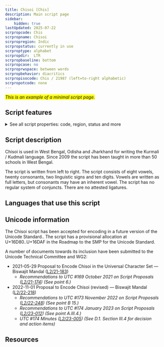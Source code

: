 ```yaml
---
title: Chisoi [Chis]
description: Main script page
sidebar:
    hidden: true
lastUpdated: 2025-07-22
scrpropcode: Chis
scrpropname: Chisoi
scrpropregion: Indic
scrpropstatus: currently in use
scrproptype: alphabet
scrpropdir:  LTR
scrpropbaseline: bottom
scrpropcase: no
scrproprwspace: between words
scrpropbehavior: diacritics
scrpropisocode: Chis / 21987 (left=to-right alphabetic)
scrpropotcode: none
---
```




<span style="background-color:yellow">_This is an example of a minimal script page._</span>

## Script features

<details>
<summary> See all script properties: code, region, status and more</summary>
<ScriptInfo />
</details>

## Script description

Chisoi is used in West Bengal, Odisha and Jharkhand for writing the Kurmali / Kudmali language. Since 2009 the script has been taught in more than 50 schools in West Bengal.

The script is written from left to right. The script consists of eight vowels, twenty consonants, two linguistic signs and ten digits. Vowels are written as full letters, but consonants may have an inherent vowel. The script has no regular system of conjuncts. There are no attested ligatures.

## Languages that use this script

<WsList script="Chis" />

## Unicode information

The Chisoi script has been accepted for encoding in a future version of the Unicode Standard.. The script has a provisional allocation at U+16D80..U+16DAF in the  Roadmap to the SMP for the Unicode Standard.

A number of documents towards its inclusion have been submitted to the Unicode Technical Committee and WG2:
* 2021-05-29 Proposal to Encode Chisoi in the Universal Character Set — Biswajit Mandal ([L2/21-183](https://www.unicode.org/cgi-bin/GetMatchingDocs.pl?L2/21-183))
    * _Recommendations to UTC #169 October 2021 on Script Proposals ([L2/21-174](https://www.unicode.org/L2/L2021/21174-script-adhoc-rept.pdf)) (See point 6.)_
* 2022-11-01 Proposal to Encode Chisoi (revised) — Biswajit Mandal ([L2/22-218](https://www.unicode.org/cgi-bin/GetMatchingDocs.pl?L2/22-218))
    * _Recommendations to UTC #173 November 2022 on Script Proposals ([L2/22-248](https://www.unicode.org/cgi-bin/GetMatchingDocs.pl?L2/22-248)) (See point B 15.)_
    * _Recommendations to UTC #174 January 2023 on Script Proposals ([L2/23-012](https://www.unicode.org/cgi-bin/GetMatchingDocs.pl?L2/23-012)) (See point A.III.4.)_
    * _UTC #174 Minutes ([L2/23-005](https://www.unicode.org/L2/L2023/23005.htm)) (See D.1. Section III.4 for decision and action items)_

## Resources

<ScriptResources detailSummary="seemore" />

